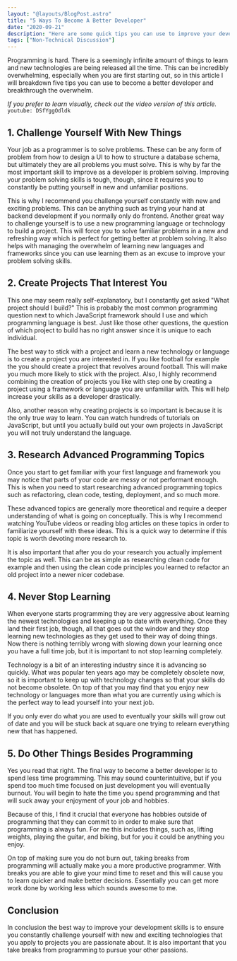 ```yaml
---
layout: "@layouts/BlogPost.astro"
title: "5 Ways To Become A Better Developer"
date: "2020-09-21"
description: "Here are some quick tips you can use to improve your development skills."
tags: ["Non-Technical Discussion"]
---
```


Programming is hard. There is a seemingly infinite amount of things to learn and new technologies are being released all the time. This can be incredibly overwhelming, especially when you are first starting out, so in this article I will breakdown five tips you can use to become a better developer and breakthrough the overwhelm.

_If you prefer to learn visually, check out the video version of this article._
`youtube: DSfYggOdldk`

## 1. Challenge Yourself With New Things

Your job as a programmer is to solve problems. These can be any form of problem from how to design a UI to how to structure a database schema, but ultimately they are all problems you must solve. This is why by far the most important skill to improve as a developer is problem solving. Improving your problem solving skills is tough, though, since it requires you to constantly be putting yourself in new and unfamiliar positions.

This is why I recommend you challenge yourself constantly with new and exciting problems. This can be anything such as trying your hand at backend development if you normally only do frontend. Another great way to challenge yourself is to use a new programming language or technology to build a project. This will force you to solve familiar problems in a new and refreshing way which is perfect for getting better at problem solving. It also helps with managing the overwhelm of learning new languages and frameworks since you can use learning them as an excuse to improve your problem solving skills.

## 2. Create Projects That Interest You

This one may seem really self-explanatory, but I constantly get asked "What project should I build?" This is probably the most common programming question next to which JavaScript framework should I use and which programming language is best. Just like those other questions, the question of which project to build has no right answer since it is unique to each individual.

The best way to stick with a project and learn a new technology or language is to create a project you are interested in. If you like football for example the you should create a project that revolves around football. This will make you much more likely to stick with the project. Also, I highly recommend combining the creation of projects you like with step one by creating a project using a framework or language you are unfamiliar with. This will help increase your skills as a developer drastically.

Also, another reason why creating projects is so important is because it is the only true way to learn. You can watch hundreds of tutorials on JavaScript, but until you actually build out your own projects in JavaScript you will not truly understand the language.

## 3. Research Advanced Programming Topics

Once you start to get familiar with your first language and framework you may notice that parts of your code are messy or not performant enough. This is when you need to start researching advanced programming topics such as refactoring, clean code, testing, deployment, and so much more.

These advanced topics are generally more theoretical and require a deeper understanding of what is going on conceptually. This is why I recommend watching YouTube videos or reading blog articles on these topics in order to familiarize yourself with these ideas. This is a quick way to determine if this topic is worth devoting more research to.

It is also important that after you do your research you actually implement the topic as well. This can be as simple as researching clean code for example and then using the clean code principles you learned to refactor an old project into a newer nicer codebase.

## 4. Never Stop Learning

When everyone starts programming they are very aggressive about learning the newest technologies and keeping up to date with everything. Once they land their first job, though, all that goes out the window and they stop learning new technologies as they get used to their way of doing things. Now there is nothing terribly wrong with slowing down your learning once you have a full time job, but it is important to not stop learning completely.

Technology is a bit of an interesting industry since it is advancing so quickly. What was popular ten years ago may be completely obsolete now, so it is important to keep up with technology changes so that your skills do not become obsolete. On top of that you may find that you enjoy new technology or languages more than what you are currently using which is the perfect way to lead yourself into your next job.

If you only ever do what you are used to eventually your skills will grow out of date and you will be stuck back at square one trying to relearn everything new that has happened.

## 5. Do Other Things Besides Programming

Yes you read that right. The final way to become a better developer is to spend less time programming. This may sound counterintuitive, but if you spend too much time focused on just development you will eventually burnout. You will begin to hate the time you spend programming and that will suck away your enjoyment of your job and hobbies.

Because of this, I find it crucial that everyone has hobbies outside of programming that they can commit to in order to make sure that programming is always fun. For me this includes things, such as, lifting weights, playing the guitar, and biking, but for you it could be anything you enjoy.

On top of making sure you do not burn out, taking breaks from programming will actually make you a more productive programmer. With breaks you are able to give your mind time to reset and this will cause you to learn quicker and make better decisions. Essentially you can get more work done by working less which sounds awesome to me.

## Conclusion

In conclusion the best way to improve your development skills is to ensure you constantly challenge yourself with new and exciting technologies that you apply to projects you are passionate about. It is also important that you take breaks from programming to pursue your other passions.
